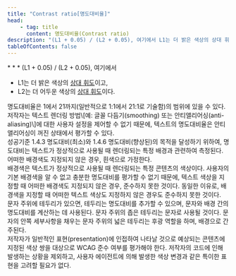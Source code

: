 ```yaml
---
title: "Contrast ratio[명도대비율]"
head:
    - tag: title
      content: 명도대비율(Contrast ratio)
description: "(L1 + 0.05) / (L2 + 0.05), 여기에서 L1는 더 밝은 색상의 상대 휘도이고, L2는 더 어두운 색상의 상대 휘도이다."
tableOfContents: false
---
```


<Badge text="WCAG2" variant="note" size="large" />
* * *
(L1 + 0.05) / (L2 + 0.05), 여기에서

*   L1는 더 밝은 색상의 [상대 휘도](./relative-luminance "색 공간상에 있는 모든 지점의 상대적 밝기. 가장 어두운 검은색의 경우 0으로, 가장 밝은 흰색의 경우 1로 표준화되어 있음")이고,
*   L2는 더 어두운 색상의 [상대 휘도](./relative-luminance "색 공간상에 있는 모든 지점의 상대적 밝기. 가장 어두운 검은색의 경우 0으로, 가장 밝은 흰색의 경우 1로 표준화되어 있음")이다.

<Aside title="참고 1">
명도대비율은 1에서 21까지(일반적으로 1:1에서 21:1로 기술함)의 범위에 있을 수 있다.
</Aside>
<Aside title="참고 2">
저작자는 텍스트 렌더링 방법\[예: 글꼴 다듬기(<span lang="en">smoothing</span>) 또는 안티앨리어싱(<span lang="en">anti-aliasing</span>)\]에 대한 사용자 설정을 제어할 수 없기 때문에, 텍스트의 명도대비율은 안티앨리어싱이 꺼진 상태에서 평가할 수 있다.
</Aside>
<Aside title="참고 3">
성공기준 1.4.3 명도대비(최소)와 1.4.6 명도대비(향상된)의 목적을 달성하기 위하여, 명도대비는 텍스트가 정상적으로 사용될 때 렌더링되는 특정 배경과 관련하여 측정된다. 어떠한 배경색도 지정되지 않은 경우, 흰색으로 가정한다.
</Aside>
<Aside title="참고 4">
배경색은 텍스트가 정상적으로 사용될 때 렌더링되는 특정 콘텐츠의 색상이다. 사용자의 기본 배경색을 알 수 없고 충분한 명도대비를 평가할 수 없기 때문에, 텍스트 색상을 지정할 때 어떠한 배경색도 지정되지 않은 경우, 준수하지 못한 것이다. 동일한 이유로, 배경색을 지정할 때 어떠한 텍스트 색상도 지정하지 않은 경우도 준수하지 못한 것이다.
</Aside>
<Aside title="참고 5">
문자 주위에 테두리가 있으면, 테두리는 명도대비를 추가할 수 있으며, 문자와 배경 간의 명도대비를 계산하는 데 사용된다. 문자 주위의 좁은 테두리는 문자로 사용될 것이다. 문자의 안쪽 세부사항을 채우는 문자 주위의 넓은 테두리는 후광 역할을 하며, 배경으로 간주된다.
</Aside>
<Aside title="참고 6">
저작자가 일반적인 표현(<span lang="en">presentation</span>)에 인접하여 나타날 것으로 예상되는 콘텐츠에 지정된 색상 쌍을 대상으로 WCAG 준수 여부를 평가해야 한다. 저작자의 코드에 인해 발생하는 상황을 제외하고, 사용자 에이전트에 의해 발생한 색상 변경과 같은 특이한 표현을 고려할 필요가 없다.
</Aside>